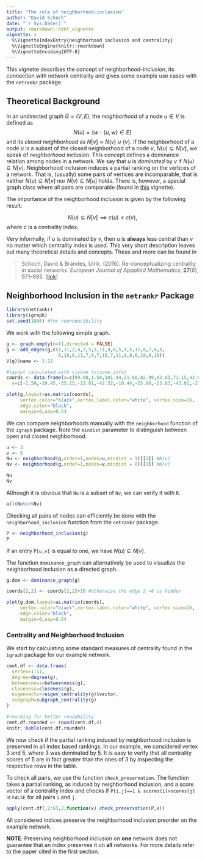 ```yaml
---
title: "The role of neighborhood-inclusion"
author: "David Schoch"
date: "`r Sys.Date()`"
output: rmarkdown::html_vignette
vignette: >
  %\VignetteIndexEntry{neighborhood inclusion and centrality}
  %\VignetteEngine{knitr::rmarkdown}
  %\VignetteEncoding{UTF-8}
---
```



This vignette describes the concept of neighborhood-inclusion, its connection with network centrality and gives some example use cases with the `netrankr` package. 

## Theoretical Background
In an undirected graph $G=(V,E)$, the *neighborhood* of a node $u \in V$ is defined as
$$N(u)=\lbrace w : \lbrace u,w \rbrace \in E \rbrace$$
and its *closed neighborhood* as $N[v]=N(v) \cup \lbrace v \rbrace$. If the neighborhood of a node $u$ is a subset of the closed neighborhood of a node $v$, $N(u)\subseteq N[v]$, we speak of *neighborhood inclusion*. This concept defines a dominance relation among nodes in a network. We say that $u$ is *dominated* by $v$ if $N(u)\subseteq N[v]$. Neighborhood inclusion induces a partial ranking on the vertices of a network. That is, (usually) some pairs of vertices are incomparable, that is neither 
$N(u)\subseteq N[v]$ nor $N(v)\subseteq N[u]$ holds. There is, however, a special graph class where all pairs are comparable (found in [this](threshold_graph.html) vignette).

The importance of the neighborhood inclusion is given by the following result:

$$
N(u)\subseteq N[v] \implies c(u)\leq c(v),
$$
where $c$ is a centrality index. 

Very informally, if $u$ is dominated by $v$, then u is **always** less central than $v$ no matter which centrality index is used. This very short description leaves out many theoretical details and concepts. These and more can be found in 

> Schoch, David & Brandes, Ulrik. (2016). Re-conceptualizing centrality in social networks.
*European Journal of Appplied Mathematics*, **27**(6), 971–985.
([link](https://doi.org/10.1017/S0956792516000401))

## Neighborhood Inclusion in the `netrankr` Package

```r
library(netrankr)
library(igraph)
set.seed(1886) #for reproducibility
```

We work with the following simple graph.
```r
g <- graph.empty(n=11,directed = FALSE)
g <- add_edges(g,c(1,11,2,4,3,5,3,11,4,8,5,9,5,11,6,7,6,8,
                   6,10,6,11,7,9,7,10,7,11,8,9,8,10,9,10))
V(g)$name <- 1:11

#layout calculated with visone (visone.info)
coords <- data.frame(x=c(99.90,1.50,101.44,21.60,82.99,62.83,71.15,42.04,59.33,54.08,86.57),
  y=c(-1.50,-20.45,-35.25,-22.01,-42.32,-10.44,-25.88,-23.63,-43.01,-27.35,-18.80))

plot(g,layout=as.matrix(coords),
     vertex.color="black",vertex.label.color="white", vertex.size=16,
     edge.color="black",
     margin=0,asp=0.5)
```

We can compare neighborhoods manually with the `neighborhood` function of the `igraph` package. Note the `mindist` parameter to distinguish between open and closed neighborhood.
```r
u <- 3
v <- 5
Nu <- neighborhood(g,order=1,nodes=u,mindist = 1)[[1]] #N(u) 
Nv <- neighborhood(g,order=1,nodes=v,mindist = 0)[[1]] #N[v] 

Nu
Nv
```
Although it is obvious that `Nu` is a subset of `Nv`, we can verify it with `R`. 

```r
all(Nu%in%Nv)
```

Checking all pairs of nodes can efficiently be done with the `neighborhood_inclusion` function from the `netrankr` package.  

```r
P <- neighborhood_inclusion(g)
P
```
  
If an entry `P[u,v]` is equal to one, we have $N(u)\subseteq N[v]$.  

The function `dominance_graph` can alternatively be used to visualize the neighborhood inclusion as a directed graph..

```r
g.dom <- dominance_graph(g)

coords[2,2] <- coords[2,2]+10 #otherwise the edge 2->8 is hidden

plot(g.dom,layout=as.matrix(coords),
     vertex.color="black",vertex.label.color="white", vertex.size=16,
     edge.color="black",
     margin=0,asp=0.5)
```

### Centrality and Neighborhood Inclusion
We start by calculating some standard measures of centrality found in the `ìgraph` package for our example network.
```r
cent.df <- data.frame(
  vertex=1:11,
  degree=degree(g),
  betweenness=betweenness(g),
  closeness=closeness(g),
  eigenvector=eigen_centrality(g)$vector,
  subgraph=subgraph_centrality(g)
)

#rounding for better readability
cent.df.rounded <- round(cent.df,4) 
knitr::kable(cent.df.rounded)
```

We now check if the partial ranking induced by neighborhood inclusion is preserved in all index based rankings. In our example, we considered vertex $3$ and $5$, where $3$ was dominated by $5$. It is easy to verify that all centrality scores of $5$ are in fact greater than the ones of $3$ by inspecting the respective rows in the table.

To check all pairs, we use the function `check_preservation`. The function takes a partial ranking, as induced by neighborhood inclusion, and a score vector of a centrality index and checks if
`P[i,j]==1 & scores[i]>scores[j]` is `FALSE` for all pairs `i` and `j`.

```r
apply(cent.df[,2:6],2,function(x) check_preservation(P,x))
```
All considered indices preserve the neighborhood inclusion preorder on the example network. 

**NOTE**: Preserving neighborhood inclusion on **one** network does not guarantee that an index preserves it on **all** networks. For more details refer to the paper cited in the first section.